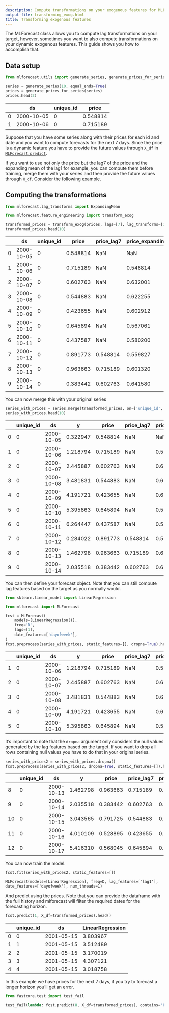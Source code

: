 ```yaml
---
description: Compute transformations on your exogenous features for MLForecast
output-file: transforming_exog.html
title: Transforming exogenous features
---
```



The MLForecast class allows you to compute lag transformations on your
target, however, sometimes you want to also compute transformations on
your dynamic exogenous features. This guide shows you how to accomplish
that.

## Data setup

```python
from mlforecast.utils import generate_series, generate_prices_for_series
```


```python
series = generate_series(10, equal_ends=True)
prices = generate_prices_for_series(series)
prices.head(2)
```

|     | ds         | unique_id | price    |
|-----|------------|-----------|----------|
| 0   | 2000-10-05 | 0         | 0.548814 |
| 1   | 2000-10-06 | 0         | 0.715189 |

Suppose that you have some series along with their prices for each id
and date and you want to compute forecasts for the next 7 days. Since
the price is a dynamic feature you have to provide the future values
through `X_df` in
[`MLForecast.predict`](https://Nixtla.github.io/mlforecast/forecast.html#mlforecast.predict).

If you want to use not only the price but the lag7 of the price and the
expanding mean of the lag1 for example, you can compute them before
training, merge them with your series and then provide the future values
through `X_df`. Consider the following example.

## Computing the transformations

```python
from mlforecast.lag_transforms import ExpandingMean

from mlforecast.feature_engineering import transform_exog
```


```python
transformed_prices = transform_exog(prices, lags=[7], lag_transforms={1: [ExpandingMean()]})
transformed_prices.head(10)
```

|     | ds         | unique_id | price    | price_lag7 | price_expanding_mean_lag1 |
|-----|------------|-----------|----------|------------|---------------------------|
| 0   | 2000-10-05 | 0         | 0.548814 | NaN        | NaN                       |
| 1   | 2000-10-06 | 0         | 0.715189 | NaN        | 0.548814                  |
| 2   | 2000-10-07 | 0         | 0.602763 | NaN        | 0.632001                  |
| 3   | 2000-10-08 | 0         | 0.544883 | NaN        | 0.622255                  |
| 4   | 2000-10-09 | 0         | 0.423655 | NaN        | 0.602912                  |
| 5   | 2000-10-10 | 0         | 0.645894 | NaN        | 0.567061                  |
| 6   | 2000-10-11 | 0         | 0.437587 | NaN        | 0.580200                  |
| 7   | 2000-10-12 | 0         | 0.891773 | 0.548814   | 0.559827                  |
| 8   | 2000-10-13 | 0         | 0.963663 | 0.715189   | 0.601320                  |
| 9   | 2000-10-14 | 0         | 0.383442 | 0.602763   | 0.641580                  |

You can now merge this with your original series

```python
series_with_prices = series.merge(transformed_prices, on=['unique_id', 'ds'])
series_with_prices.head(10)
```

|  | unique_id | ds | y | price | price_lag7 | price_expanding_mean_lag1 |
|----|----|----|----|----|----|----|
| 0 | 0 | 2000-10-05 | 0.322947 | 0.548814 | NaN | NaN |
| 1 | 0 | 2000-10-06 | 1.218794 | 0.715189 | NaN | 0.548814 |
| 2 | 0 | 2000-10-07 | 2.445887 | 0.602763 | NaN | 0.632001 |
| 3 | 0 | 2000-10-08 | 3.481831 | 0.544883 | NaN | 0.622255 |
| 4 | 0 | 2000-10-09 | 4.191721 | 0.423655 | NaN | 0.602912 |
| 5 | 0 | 2000-10-10 | 5.395863 | 0.645894 | NaN | 0.567061 |
| 6 | 0 | 2000-10-11 | 6.264447 | 0.437587 | NaN | 0.580200 |
| 7 | 0 | 2000-10-12 | 0.284022 | 0.891773 | 0.548814 | 0.559827 |
| 8 | 0 | 2000-10-13 | 1.462798 | 0.963663 | 0.715189 | 0.601320 |
| 9 | 0 | 2000-10-14 | 2.035518 | 0.383442 | 0.602763 | 0.641580 |

You can then define your forecast object. Note that you can still
compute lag features based on the target as you normally would.

```python
from sklearn.linear_model import LinearRegression

from mlforecast import MLForecast
```


```python
fcst = MLForecast(
    models=[LinearRegression()],
    freq='D',
    lags=[1],
    date_features=['dayofweek'],
)
fcst.preprocess(series_with_prices, static_features=[], dropna=True).head()
```

|  | unique_id | ds | y | price | price_lag7 | price_expanding_mean_lag1 | lag1 | dayofweek |
|----|----|----|----|----|----|----|----|----|
| 1 | 0 | 2000-10-06 | 1.218794 | 0.715189 | NaN | 0.548814 | 0.322947 | 4 |
| 2 | 0 | 2000-10-07 | 2.445887 | 0.602763 | NaN | 0.632001 | 1.218794 | 5 |
| 3 | 0 | 2000-10-08 | 3.481831 | 0.544883 | NaN | 0.622255 | 2.445887 | 6 |
| 4 | 0 | 2000-10-09 | 4.191721 | 0.423655 | NaN | 0.602912 | 3.481831 | 0 |
| 5 | 0 | 2000-10-10 | 5.395863 | 0.645894 | NaN | 0.567061 | 4.191721 | 1 |

It’s important to note that the `dropna` argument only considers the
null values generated by the lag features based on the target. If you
want to drop all rows containing null values you have to do that in your
original series.

```python
series_with_prices2 = series_with_prices.dropna()
fcst.preprocess(series_with_prices2, dropna=True, static_features=[]).head()
```

|  | unique_id | ds | y | price | price_lag7 | price_expanding_mean_lag1 | lag1 | dayofweek |
|----|----|----|----|----|----|----|----|----|
| 8 | 0 | 2000-10-13 | 1.462798 | 0.963663 | 0.715189 | 0.601320 | 0.284022 | 4 |
| 9 | 0 | 2000-10-14 | 2.035518 | 0.383442 | 0.602763 | 0.641580 | 1.462798 | 5 |
| 10 | 0 | 2000-10-15 | 3.043565 | 0.791725 | 0.544883 | 0.615766 | 2.035518 | 6 |
| 11 | 0 | 2000-10-16 | 4.010109 | 0.528895 | 0.423655 | 0.631763 | 3.043565 | 0 |
| 12 | 0 | 2000-10-17 | 5.416310 | 0.568045 | 0.645894 | 0.623190 | 4.010109 | 1 |

You can now train the model.

```python
fcst.fit(series_with_prices2, static_features=[])
```

``` text
MLForecast(models=[LinearRegression], freq=D, lag_features=['lag1'], date_features=['dayofweek'], num_threads=1)
```

And predict using the prices. Note that you can provide the dataframe
with the full history and mlforecast will filter the required dates for
the forecasting horizon.

```python
fcst.predict(1, X_df=transformed_prices).head()
```

|     | unique_id | ds         | LinearRegression |
|-----|-----------|------------|------------------|
| 0   | 0         | 2001-05-15 | 3.803967         |
| 1   | 1         | 2001-05-15 | 3.512489         |
| 2   | 2         | 2001-05-15 | 3.170019         |
| 3   | 3         | 2001-05-15 | 4.307121         |
| 4   | 4         | 2001-05-15 | 3.018758         |

In this example we have prices for the next 7 days, if you try to
forecast a longer horizon you’ll get an error.

```python
from fastcore.test import test_fail
```


```python
test_fail(lambda: fcst.predict(8, X_df=transformed_prices), contains='Found missing inputs in X_df')
```

